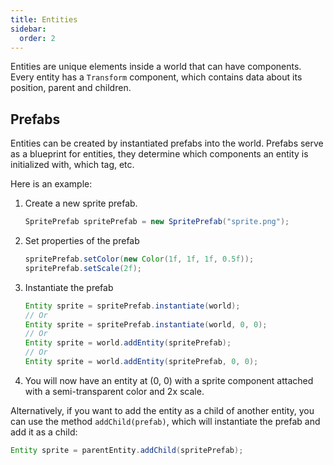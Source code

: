 ```yaml
---
title: Entities
sidebar:
  order: 2
---
```



Entities are unique elements inside a world that can have components. Every entity has a `Transform` component, which contains data about its position, parent and children.

## Prefabs

Entities can be created by instantiated prefabs into the world. Prefabs serve as a blueprint for entities, they determine which components an entity is initialized with, which tag, etc.

Here is an example:

<Steps>

1. Create a new sprite prefab.

	```java
	SpritePrefab spritePrefab = new SpritePrefab("sprite.png");
	```

2. Set properties of the prefab

	```java
	spritePrefab.setColor(new Color(1f, 1f, 1f, 0.5f));
	spritePrefab.setScale(2f);
	```

3. Instantiate the prefab

	```java
	Entity sprite = spritePrefab.instantiate(world);
	// Or
	Entity sprite = spritePrefab.instantiate(world, 0, 0);
	// Or
	Entity sprite = world.addEntity(spritePrefab);
	// Or
	Entity sprite = world.addEntity(spritePrefab, 0, 0);
	```

4. You will now have an entity at (0, 0) with a sprite component attached with a semi-transparent color and 2x scale.

</Steps>

Alternatively, if you want to add the entity as a child of another entity, you can use the method `addChild(prefab)`, which will instantiate the prefab and add it as a child:

```java
Entity sprite = parentEntity.addChild(spritePrefab);
```